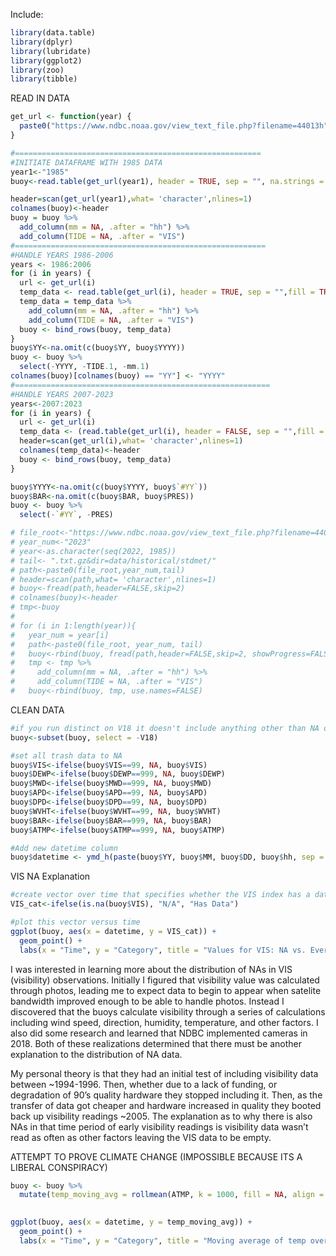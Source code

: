 Include:
```r
library(data.table)
library(dplyr)
library(lubridate)
library(ggplot2)
library(zoo)
library(tibble)
```




READ IN DATA
```r

get_url <- function(year) {
  paste0("https://www.ndbc.noaa.gov/view_text_file.php?filename=44013h", year, ".txt.gz&dir=data/historical/stdmet/")
}

#=======================================================
#INITIATE DATAFRAME WITH 1985 DATA
year1<-"1985"
buoy<-read.table(get_url(year1), header = TRUE, sep = "", na.strings = "MM", fill = TRUE)

header=scan(get_url(year1),what= 'character',nlines=1)
colnames(buoy)<-header
buoy = buoy %>%
  add_column(mm = NA, .after = "hh") %>%
  add_column(TIDE = NA, .after = "VIS")
#========================================================
#HANDLE YEARS 1986-2006
years <- 1986:2006
for (i in years) {
  url <- get_url(i)
  temp_data <- read.table(get_url(i), header = TRUE, sep = "",fill = TRUE)
  temp_data = temp_data %>%
    add_column(mm = NA, .after = "hh") %>%
    add_column(TIDE = NA, .after = "VIS")
  buoy <- bind_rows(buoy, temp_data)
}
buoy$YY<-na.omit(c(buoy$YY, buoy$YYYY))
buoy <- buoy %>%
  select(-YYYY, -TIDE.1, -mm.1)
colnames(buoy)[colnames(buoy) == "YY"] <- "YYYY"
#=========================================================
#HANDLE YEARS 2007-2023
years<-2007:2023
for (i in years) {
  url <- get_url(i)
  temp_data <- (read.table(get_url(i), header = FALSE, sep = "",fill = TRUE, skip=1))
  header=scan(get_url(i),what= 'character',nlines=1)
  colnames(temp_data)<-header
  buoy <- bind_rows(buoy, temp_data)
}

buoy$YYYY<-na.omit(c(buoy$YYYY, buoy$`#YY`))
buoy$BAR<-na.omit(c(buoy$BAR, buoy$PRES))
buoy <- buoy %>%
  select(-`#YY`, -PRES)

```
```r
# file_root<-"https://www.ndbc.noaa.gov/view_text_file.php?filename=44013h"
# year_num<-"2023"
# year<-as.character(seq(2022, 1985))
# tail<- ".txt.gz&dir=data/historical/stdmet/"
# path<-paste0(file_root,year_num,tail)
# header=scan(path,what= 'character',nlines=1)
# buoy<-fread(path,header=FALSE,skip=2)
# colnames(buoy)<-header
# tmp<-buoy
# 
# for (i in 1:length(year)){
#   year_num = year[i]
#   path<-paste0(file_root, year_num, tail)
#   buoy<-rbind(buoy, fread(path,header=FALSE,skip=2, showProgress=FALSE), fill=TRUE)
#   tmp <- tmp %>%
#     add_column(mm = NA, .after = "hh") %>%
#     add_column(TIDE = NA, .after = "VIS")
#   buoy<-rbind(buoy, tmp, use.names=FALSE)
```


CLEAN DATA
```r
#if you run distinct on V18 it doesn't include anything other than NA or 99 so we can remove this column completely 
buoy<-subset(buoy, select = -V18)

#set all trash data to NA
buoy$VIS<-ifelse(buoy$VIS==99, NA, buoy$VIS)
buoy$DEWP<-ifelse(buoy$DEWP==999, NA, buoy$DEWP)
buoy$MWD<-ifelse(buoy$MWD==999, NA, buoy$MWD)
buoy$APD<-ifelse(buoy$APD==99, NA, buoy$APD)
buoy$DPD<-ifelse(buoy$DPD==99, NA, buoy$DPD)
buoy$WVHT<-ifelse(buoy$WVHT==99, NA, buoy$WVHT)
buoy$BAR<-ifelse(buoy$BAR==999, NA, buoy$BAR)
buoy$ATMP<-ifelse(buoy$ATMP==999, NA, buoy$ATMP)

#Add new datetime column
buoy$datetime <- ymd_h(paste(buoy$YY, buoy$MM, buoy$DD, buoy$hh, sep = "-"))
```

VIS NA Explanation
```r
#create vector over time that specifies whether the VIS index has a data reading or and NA
VIS_cat<-ifelse(is.na(buoy$VIS), "N/A", "Has Data")

#plot this vector versus time 
ggplot(buoy, aes(x = datetime, y = VIS_cat)) +
  geom_point() +
  labs(x = "Time", y = "Category", title = "Values for VIS: NA vs. Everything Else")
```

I was interested in learning more about the distribution of NAs in VIS (visibility) observations. Initially I figured that visibility value was calculated through photos, leading me to expect data to begin to appear when satelite bandwidth improved enough to be able to handle photos. Instead I discovered that the buoys calculate visibility through a series of calculations including wind speed, direction, humidity, temperature, and other factors. I also did some research and learned that NDBC implemented cameras in 2018. Both of these realizations determined that there must be another explanation to the distribution of NA data. 

My personal theory is that they had an initial test of including visibility data between ~1994-1996. Then, whether due to a lack of funding, or degradation of 90's quality hardware they stopped including it. Then, as the transfer of data got cheaper and hardware increased in quality they booted back up visibility readings ~2005. The explanation as to why there is also NAs in that time period of early visibility readings is visibility data wasn't read as often as other factors leaving the VIS data to be empty.  


ATTEMPT TO PROVE CLIMATE CHANGE (IMPOSSIBLE BECAUSE ITS A LIBERAL CONSPIRACY)
```r
buoy <- buoy %>%
  mutate(temp_moving_avg = rollmean(ATMP, k = 1000, fill = NA, align = "center"))
  

ggplot(buoy, aes(x = datetime, y = temp_moving_avg)) +
  geom_point() +
  labs(x = "Time", y = "Category", title = "Moving average of temp over time")
```


















